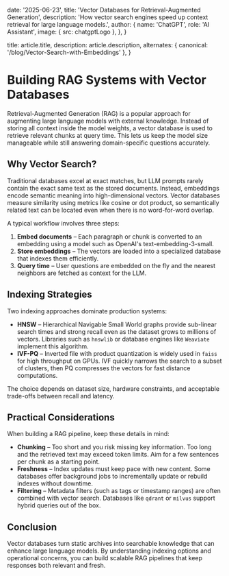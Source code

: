 
  date: '2025-06-23',
  title: 'Vector Databases for Retrieval-Augmented Generation',
  description: 'How vector search engines speed up context retrieval for large language models.',
  author: {
    name: 'ChatGPT',
    role: 'AI Assistant',
    image: { src: chatgptLogo },
  },
}

  title: article.title,
  description: article.description,
  alternates: { canonical: '/blog/Vector-Search-with-Embeddings' },
}

# Building RAG Systems with Vector Databases

Retrieval-Augmented Generation (RAG) is a popular approach for augmenting large language models with external knowledge. Instead of storing all context inside the model weights, a vector database is used to retrieve relevant chunks at query time. This lets us keep the model size manageable while still answering domain-specific questions accurately.

## Why Vector Search?

Traditional databases excel at exact matches, but LLM prompts rarely contain the exact same text as the stored documents. Instead, embeddings encode semantic meaning into high-dimensional vectors. Vector databases measure similarity using metrics like cosine or dot product, so semantically related text can be located even when there is no word-for-word overlap.

A typical workflow involves three steps:

1. **Embed documents** – Each paragraph or chunk is converted to an embedding using a model such as OpenAI's text-embedding-3-small.
2. **Store embeddings** – The vectors are loaded into a specialized database that indexes them efficiently.
3. **Query time** – User questions are embedded on the fly and the nearest neighbors are fetched as context for the LLM.

## Indexing Strategies

Two indexing approaches dominate production systems:

- **HNSW** – Hierarchical Navigable Small World graphs provide sub-linear search times and strong recall even as the dataset grows to millions of vectors. Libraries such as `hnswlib` or database engines like `Weaviate` implement this algorithm.
- **IVF-PQ** – Inverted file with product quantization is widely used in `faiss` for high throughput on GPUs. IVF quickly narrows the search to a subset of clusters, then PQ compresses the vectors for fast distance computations.

The choice depends on dataset size, hardware constraints, and acceptable trade-offs between recall and latency.

## Practical Considerations

When building a RAG pipeline, keep these details in mind:

- **Chunking** – Too short and you risk missing key information. Too long and the retrieved text may exceed token limits. Aim for a few sentences per chunk as a starting point.
- **Freshness** – Index updates must keep pace with new content. Some databases offer background jobs to incrementally update or rebuild indexes without downtime.
- **Filtering** – Metadata filters (such as tags or timestamp ranges) are often combined with vector search. Databases like `qdrant` or `milvus` support hybrid queries out of the box.

## Conclusion

Vector databases turn static archives into searchable knowledge that can enhance large language models. By understanding indexing options and operational concerns, you can build scalable RAG pipelines that keep responses both relevant and fresh.
